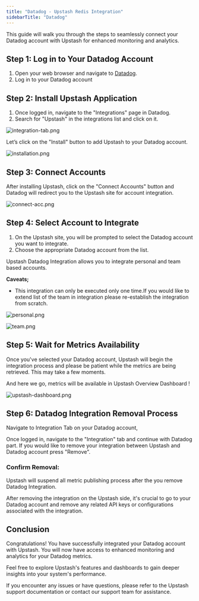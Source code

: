 ```yaml
---
title: "Datadog - Upstash Redis Integration"
sidebarTitle: "Datadog"
---
```


This guide will walk you through the steps to seamlessly connect your Datadog account with Upstash for enhanced monitoring and analytics.

## **Step 1: Log in to Your Datadog Account**

1. Open your web browser and navigate to [Datadog](https://www.datadoghq.com/).
2. Log in to your Datadog account

## **Step 2: Install Upstash Application**

1. Once logged in, navigate to the "Integrations" page in Datadog.
2. Search for "Upstash" in the integrations list and click on it.

![integration-tab.png](/img/datadog/integration-tab.png)

Let’s click on the "Install" button to add Upstash to your Datadog account.

![installation.png](/img/datadog/installation.png)

## **Step 3: Connect Accounts**

After installing Upstash, click on the "Connect Accounts" button and Datadog will redirect you to the Upstash site for account integration.

![connect-acc.png](/img/datadog/connect-acc.png)

## **Step 4: Select Account to Integrate**

1. On the Upstash site, you will be prompted to select the Datadog account you want to integrate.
2. Choose the appropriate Datadog account from the list.

Upstash Datadog Integration allows you to integrate personal and team based accounts.

**Caveats;**

- This integration can only be executed only one time.If you would like to extend list of the team in integration please re-establish the integration from scratch.

![personal.png](/img/datadog/personal.png)

![team.png](/img/datadog/team.png)

## **Step 5: Wait for Metrics Availability**

Once you've selected your Datadog account, Upstash will begin the integration process and please be patient while the metrics are being retrieved. This may take a few moments.

And here we go, metrics will be available in Upstash Overview Dashboard !

![upstash-dashboard.png](/img/datadog/upstash-dashboard.png)

## **Step 6: Datadog Integration Removal Process**

Navigate to Integration Tab on your Datadog account,

Once logged in, navigate to the "Integration" tab and continue with Datadog part. If you would like to remove your integration between Upstash and Datadog account press "Remove".

### Confirm Removal:

Upstash will suspend all metric publishing process after the you remove Datadog Integration.

After removing the integration on the Upstash side, it's crucial to go to your Datadog account and remove any related API keys or configurations associated with the integration.

## **Conclusion**

Congratulations! You have successfully integrated your Datadog account with Upstash. You will now have access to enhanced monitoring and analytics for your Datadog metrics.

Feel free to explore Upstash's features and dashboards to gain deeper insights into your system's performance.

If you encounter any issues or have questions, please refer to the Upstash support documentation or contact our support team for assistance.
